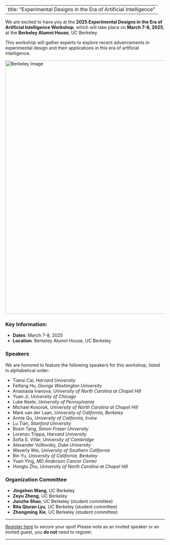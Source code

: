 
---
title: "Experimental Designs in the Era of Artificial Intelligence"
---


We are excited to have you at the **2025 Experimental Designs in the Era of Artificial Intelligence Workshop**, which will take place on **March 7-8, 2025**, at the **Berkeley Alumni House**, UC Berkeley.

This workshop will gather experts to explore recent advancements in experimental design and their applications in this era of artificial intelligence. 

<img src="berkeley_photo_1.png" alt="Berkeley Image" width="800px" />  <!-- Adjust the width as needed -->

### Key Information:
- **Dates**: March 7-8, 2025
- **Location**: Berkeley Alumni House, UC Berkeley

### Speakers
We are honored to feature the following speakers for this workshop, listed in alphabetical order:

- Tianxi Cai, *Harvard University*
- Feifang Hu, *George Washington University*
- Anastasia Ivanova, *University of North Carolina at Chapel Hill* 
- Yuan Ji, *University of Chicago*
- Luke Keele, *University of Pennsylvania*
- Michael Kosorok, *University of North Carolina at Chapel Hill*
- Mark van der Laan, *University of California, Berkeley*
- Annie Qu, *University of California, Irvine*
- Lu Tian, *Stanford University*
- Boxin Tang, *Simon Fraser University*
- Lorenzo Trippa, *Harvard University*
- Sofia S. Villar, *University of Cambridge*
- Alexander Volfovsky, *Duke University*
- Waverly Wei, *University of Southern California *
- Bin Yu, *University of California, Berkeley*
- Yuan Ying, *MD Anderson Cancer Center*
- Hongtu Zhu, *University of North Carolina at Chapel Hill*


### Organization Committee

- **Jingshen Wang**, UC Berkeley
- **Zeyu Zheng**, UC Berkeley
- **Junzhe Shao**, UC Berkeley (student committee)
- **Rita Qiuran Lyu**, UC Berkeley (student committee)
- **Zhongming Xie**, UC Berkeley (student committee)



---

[Register here](registration.html) to secure your spot! Please note as an invited speaker or an invited guest, you **do not** need to register. 

---
